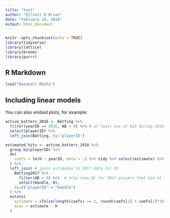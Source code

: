 ```yaml
---
title: "test"
author: "Elliott O'Brien"
date: "February 19, 2018"
output: html_document
---
```


```r
knitr::opts_chunk$set(echo = TRUE)
library(tidyverse)
library(lattice)
library(broom)
library(purrr)
```

## R Markdown

```r
load("Baseball.RData")
```

## Including linear models

You can also embed plots, for example:

```r
active_batters_2016 <- Batting %>% 
  filter(yearID == 2016, AB > 0) %>% # at least one at bat during 2016 year
  select(playerID) %>% 
  left_join(Batting, by='playerID')
```

```r
estimated_hits <- active_batters_2016 %>%
  group_by(playerID) %>% 
  do(
    coefs = lm(H ~ yearID, data = .) %>% tidy %>% select(estimate) %>% unlist #replace with a function
  ) %>% 
  left_join( # joins estimates to 2017 data for QC
    Batting2017 %>% 
      filter(AB > 0) %>%  # only show QC for 2017 players that had at least one at bat and no missing data
      select(Handle, H),
    by=c("playerID" = "Handle")
  ) %>%  
  mutate(
    estimate = ifelse(length(coefs) == 2, round(coefs[1] + coefs[2]*2017), round(coefs[1])),
    bias = estimate - H
  )
```

